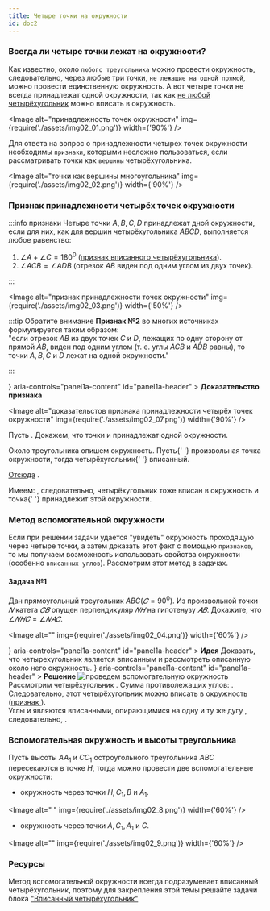 ```yaml
---
title: Четыре точки на окружности
id: doc2
---
```



### Всегда ли четыре точки лежат на окружности?

Как известно, около `любого треугольника` можно провести окружность, следовательно, через любые три точки, `не лежащие на одной прямой`, можно провести единственную окружность.
А вот четыре точки не всегда принадлежат одной окружности, так как [не любой четырёхугольник](doc1) можно вписать в окружность.

<Image
  alt="принадлежность точек окружности"
  img={require('./assets/img02_01.png')}
  width={'90%'}
/>

Для ответа на вопрос о принадлежности четырех точек окружности необходимы `признаки`, которыми несложно пользоваться, если рассматривать точки как `вершины` четырёхугольника.

<Image
  alt="точки как вершины многоугольника"
  img={require('./assets/img02_02.png')}
  width={'90%'}
/>

### Признак принадлежности четырёх точек окружности

:::info признаки
Четыре точки $A,B,C,D$ принадлежат дной окружности, если для них, как для вершин четырёхугольника $ABCD$, выполняется любое равенство:

1. $\angle A +\angle C =180^0$ ([признак вписанного четырёхугольника](doc1#pr)).
2. $\angle ACB = \angle ADB$ (отрезок $AB$ виден под одним углом из двух точек).

:::

<Image
  alt="признак принадлежности точек окружности"
  img={require('./assets/img02_03.png')}
  width={'50%'}
/>

:::tip Обратите внимание
**Признак №2** во многих источниках формулируется таким образом:<br />
"если отрезок $AB$ из двух точек $C$ и $D$, лежащих по одну сторону от прямой $AB$, виден
под одним углом (т. е. углы $ACB$ и $ADB$ равны), то точки $A,B,C$ и $D$ лежат на одной
окружности."

:::

<Accordion>
  <AccordionSummary
    expandIcon={<ExpandMoreIcon />}
    aria-controls="panel1a-content"
    id="panel1a-header"
  >
    <Typography>
      <b>Доказательство признака</b>
    </Typography>
  </AccordionSummary>
  <AccordionDetails>
    <Typography>

<Image
  alt="доказательстов признака принадлежности четырёх точек окружности"
  img={require('./assets/img02_07.png')}
  width={'90%'}
/>

Пусть <TeX math="\angle ADB = \angle ACB = \alpha" />. Докажем, что точки <TeX math="A,B,C" /> и <TeX math="D" /> принадлежат одной окружности.

<p>
  Около треугольника <TeX math="ADB" /> опишем окружность. Пусть{' '}
  <TeX math="K" /> произвольная точка окружности, тогда четырёхугольник{' '}
  <TeX math="AKBD" /> вписанный.
</p>

[Отсюда](doc1#pr) <TeX math="\angle A + \angle K = 180^0  \Rightarrow \angle K = 180^0 - \alpha" />.

<p>
  Имеем: <TeX math="\angle K + \angle C = 180^0" />, следовательно,
  четырёхугольник <TeX math="AKBC" /> тоже вписан в окружность и точка{' '}
  <TeX math="C" /> принадлежит этой окружности. <TeX math="\blacksquare" />
</p>
    </Typography>

  </AccordionDetails>
</Accordion>

### Метод вспомогательной окружности

Если при решении задачи удается "увидеть" окружность проходящую через четыре точки, а затем доказать этот факт с помощью `признаков`, то мы получаем возможность использовать свойства окружности (особенно `вписанных углов`).
Рассмотрим этот метод в задачах.

#### Задача №1

Дан прямоугольный треугольник $ABC (𝐶=90^0)$. Из произвольной точки $𝑁$ катета $𝐶𝐵$ опущен перпендикуляр $𝑁𝐻$ на гипотенузу $𝐴𝐵$. Докажите, что $\angle 𝑁𝐻𝐶=\angle 𝑁𝐴𝐶$.

<Image alt="" img={require('./assets/img02_04.png')} width={'60%'} />

<Accordion>
  <AccordionSummary
    expandIcon={<ExpandMoreIcon />}
    aria-controls="panel1a-content"
    id="panel1a-header"
  >
    <Typography>
      <b>Идея</b>
    </Typography>
  </AccordionSummary>
  <AccordionDetails>
    <Typography>
      Доказать, что четырехугольник <TeX math="NHAC" /> является  вписанным и
      рассмотреть описанную около него окружность.
    </Typography>
    <Accordion>
      <AccordionSummary
        expandIcon={<ExpandMoreIcon />}
        aria-controls="panel1a-content"
        id="panel1a-header"
      >
        <Typography>
          <b>Решение</b>
        </Typography>
      </AccordionSummary>
      <AccordionDetails>
              <Image
          alt="проведем вспомогательную окружность"
          img={require('./assets/img02_05.png')}
          width={'60%'}
        />
        Рассмотрим четырёхугольник <TeX math="ACNH" />. Сумма противолежащих углов: <TeX math="\angle C + \angle H =180^0" />. Следовательно,  этот четырёхугольник можно вписать в окружность (<a href="doc1#pr">признак </a>).<br />
        Углы <TeX math="CAN" /> и <TeX math="CHN" /> являются вписанными, опирающимися на одну и ту же дугу <TeX math="CN" />, следовательно, <TeX math="\angle CAN = \angle CHN" />.
      </AccordionDetails>
    </Accordion>

  </AccordionDetails>
</Accordion>

### Вспомогательная окружность и высоты треугольника

Пусть высоты $AA_1$ и $CC_1$ остроугольного треугольника $ABC$ пересекаются в точке $H$, тогда можно провести две вспомогательные окружности:

- окружность через точки $H, C_1, B$ и $A_1$.

<Image alt=" " img={require('./assets/img02_8.png')} width={'60%'} />

- окружность через точки $A,C_1, A_1$ и $C$.

<Image alt="" img={require('./assets/img02_9.png')} width={'60%'} />

### Ресурсы

Метод вспомогательной окружности всегда подразумевает вписанный четырёхугольник, поэтому для закрепления этой темы решайте задачи блока ["Вписанный четырёхугольник"](doc1#res)
